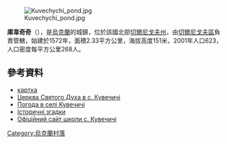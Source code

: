 [[Image:Kuvechychi_pond.jpg|right]]

{{coord|51|37|34|N|30|57|7|E|scale:100000|display=title}}

'''庫韋奇奇'''（{{lang-uk|Кувечичі}}），是[[烏克蘭|烏克蘭]]的城鎮，位於該國北部[[切爾尼戈夫州|切爾尼戈夫州]]，由[[切爾尼戈夫區|切爾尼戈夫區]]負責管轄，始建於1572年，面積2.33平方公里，海拔高度151米，2001年人口623，人口密度每平方公里268人。

==參考資料==
* [http://gska2.rada.gov.ua/pls/z7502/A005?rf7571=41423 картка]{{dead link|date=2018年2月 |bot=InternetArchiveBot |fix-attempted=yes }}
* [https://web.archive.org/web/20161010173351/http://tour-cn.com.ua/publ/cerkvi_chernigivshhini/chernigivskij_rajon/cerkva_svjatogo_dukha_v_s_kuvechichi/123-1-0-813 Церква Святого Духа в с. Кувечичі]
* [http://weather.in.ua/ua/chernigovskaja/12581 Погода в селі Кувечичі] {{Wayback|url=http://weather.in.ua/ua/chernigovskaja/12581 |date=20111220094306 }}
* [http://horochkiewich.narod.ru/geograf-04.htm Історичні згадки] {{Wayback|url=http://horochkiewich.narod.ru/geograf-04.htm |date=20200923160638 }}
* [http://www.kuv.at.ua Офіційний сайт школи с. Кувечичі] {{Wayback|url=http://www.kuv.at.ua/ |date=20200311173737 }}

{{Ukraine-geo-stub}}
[[Category:烏克蘭村落|Category:烏克蘭村落]]